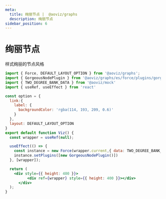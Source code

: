 ```yaml
---
meta:
  title: 绚丽节点 |  @aoviz/graphs
  description: 绚丽节点
sidebar_position: 6
---
```


# 绚丽节点

样式绚丽的节点风格

```jsx live=true template=r3f
import { Force, DEFAULT_LAYOUT_OPTION } from '@aoviz/graphs';
import { GorgeousNodePlugin } from '@aoviz/graphs/es/force/plugins/gorgeous-node-plugin'
import { TWO_DEGREE_BANK_DATA } from '@aoviz/mock'
import { useRef, useEffect } from 'react'

const option = {
  link:{
    label: {
      backgroundColor: 'rgba(114, 193, 209, 0.6)' 
    }
  },
  layout: DEFAULT_LAYOUT_OPTION
}
export default function Viz() {
  const wrapper = useRef(null);

  useEffect(() => {
    const instance = new Force(wrapper.current,{ data: TWO_DEGREE_BANK_DATA, option });
    instance.setPlugins([new GorgeousNodePlugin()])
  }, [wrapper]);

  return (
    <div style={{ height: 400 }}>
		  <div ref={wrapper} style={{ height: 400 }}></div>
	  </div>
  );
}

```